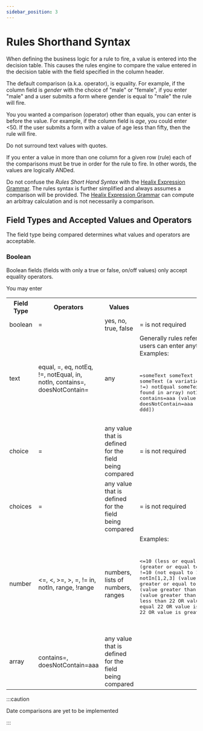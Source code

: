 ```yaml
---
sidebar_position: 3
---
```

# Rules Shorthand Syntax

When defining the business logic for a rule to fire, a value is entered into the decision table.  This causes the rules engine to compare the value entered in the decision table with the field specified in the column header.

The default comparison (a.k.a. operator), is equality.  For example, if the column field is *gender* with the choice of "male" or "female", if you enter "male" and a user submits a form where gender is equal to "male" the rule will fire. 

You you wanted a comparison (operator) other than equals, you can enter is before the value.  For example, if the column field is *age*, you could enter <50.  If the user submits a form with a value of age less than fifty, then the rule will fire.

Do not surround text values with quotes.

If you enter a value in more than one column for a given row (rule) each of the comparisons must be true in order for the rule to fire.  In other words, the values are logically ANDed.

Do not confuse the *Rules Short Hand Syntax* with the [Healix Expression Grammar](/docs/dynamic-data-model/healix-calculation-grammar). The rules syntax is further simplified and always assumes a comparison will be provided.  The  [Healix Expression Grammar](/docs/dynamic-data-model/healix-calculation-grammar) can compute an arbitray calculation and is not necessarily a comparison.

## Field Types and Accepted Values and Operators

The field type being compared determines what values and operators are acceptable.

### Boolean

Boolean fields (fields with only a true or false, on/off values) only accept equality operators.

You may enter


<table>
  <tr>
    <th>Field Type</th>
    <th>Operators</th>
    <th>Values</th>
    <th>Notes and Examples</th>
  </tr>
  <tr>
    <td>boolean</td>
    <td>=</td>
    <td>yes, no, true, false</td>
    <td>= is not required</td>
  </tr>
  <tr>
    <td>text</td>
    <td>equal, =, eq, notEq, !=, notEqual, in, notIn, contains=, doesNotContain=</td>
    <td>any</td>
    <td style={{wordWrap: "break-word", width: "40vw"}}>Generally rules referencing text fields are highly discouraged because users can enter anything. Use a choice, boolean or number instead. Examples:
<pre>

=someText
someText (simply type text to compare its equality)
eq someText (a variation of =)
!=someText 
notEq someText (a variation of !=)
notEqual someText (a variation of !=)
in[1,2,3,4] (a value should be found in array)
notIn[1,2,3,4] (a value should not be found in array)
contains=aaa (value aaa contains in array of strings [aaa, bob, ccc])
doesNotContain=aaa (value aaa is not in array of strings [bob, ccc, ddd])
</pre>
    </td>
  </tr>
  <tr>
    <td>choice</td>
    <td>=</td>
    <td>any value that is defined for the field being compared</td>
    <td>= is not required</td>
  </tr>
  <tr>
    <td>choices</td>
    <td>=</td>
    <td>any value that is defined for the field being compared</td>
    <td>= is not required</td>
  </tr>
  <tr>
    <td>number</td>
    <td> &lt;=, &lt;, &gt;=, &gt;, =, != in, notIn, range, !range</td>
    <td>numbers, lists of numbers, ranges</td>
    <td>Examples:
<pre>

&lt;=10 (less or equal than 10)
&lt;10 (less than 10)
&gt;=10 (greater or equal to 10')
&gt;10 (greater than 10)
=10 (equal to 10)
!=10 (not equal to 10)
in[1,2,3] (value should be in this array)
notIn[1,2,3] (value should not be in this array)
range[22,33] (value greater or equal to 22 and value is smaller or equal to 33)
range(22,33] (value greater than 22 and value is smaller or equal to 33)
range(22,33) (value greater than 22 and value is smaller than 33)
range[22,33] (value less than 22 OR value is greater than 33)
!range(22,33] (value less or equal 22 OR value is greater than 33)
!range(22,33) (value less or equal 22 OR value is greater or equal 33)
</pre>    
    </td>
  </tr>
  <tr>
    <td>array</td>
    <td>contains=, doesNotContain=aaa</td>
    <td>any value that is defined for the field being compared</td>
    <td></td>
  </tr>
</table>

:::caution

Date comparisons are yet to be implemented

:::
